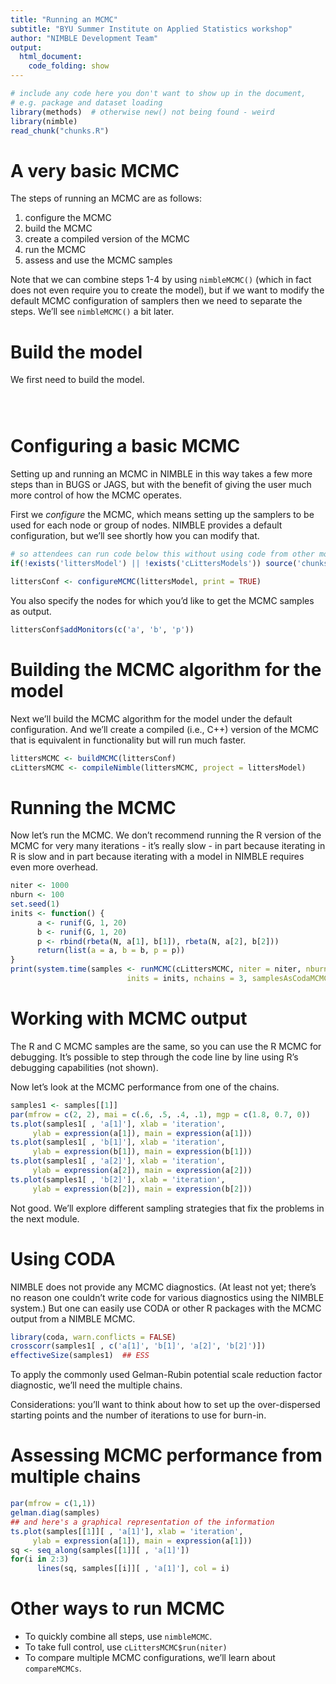 ```yaml
---
title: "Running an MCMC"
subtitle: "BYU Summer Institute on Applied Statistics workshop"
author: "NIMBLE Development Team"
output:
  html_document:
    code_folding: show
---
```


```r
# include any code here you don't want to show up in the document,
# e.g. package and dataset loading
library(methods)  # otherwise new() not being found - weird
library(nimble)
read_chunk("chunks.R")
```


# A very basic MCMC

The steps of running an MCMC are as follows:

 1. configure the MCMC
 2. build the MCMC
 3. create a compiled version of the MCMC
 4. run the MCMC
 5. assess and use the MCMC samples

Note that we can combine steps 1-4 by using `nimbleMCMC()` (which in fact does not even require you to create the model), but if we want to modify the default MCMC configuration of samplers then we need to separate the steps. We'll see `nimbleMCMC()` a bit later.

# Build the model

We first need to build the model.

```r
```

```r
```

```r
```

# Configuring a basic MCMC

Setting up and running an MCMC in NIMBLE in this way takes a few more steps than in BUGS or JAGS, but with the benefit of giving the user much more control of how the MCMC operates.

First we *configure* the MCMC, which means setting up the samplers to be used for each node or group of nodes. NIMBLE provides a default configuration, but we'll see shortly how you can modify that. 

```r
# so attendees can run code below this without using code from other modules
if(!exists('littersModel') || !exists('cLittersModels')) source('chunks.R')
```                   

```r
littersConf <- configureMCMC(littersModel, print = TRUE)
```
You also specify the nodes for which you'd like to get the MCMC samples as output.

```r
littersConf$addMonitors(c('a', 'b', 'p'))
```

# Building the MCMC algorithm for the model 

Next we'll build the MCMC algorithm for the model under the default configuration. And we'll create a compiled (i.e., C++) version of the MCMC that is equivalent in functionality but will run much faster.

```r
littersMCMC <- buildMCMC(littersConf)
cLittersMCMC <- compileNimble(littersMCMC, project = littersModel)
```


# Running the MCMC

Now let's run the MCMC. We don't recommend running the R version of the MCMC for very many iterations - it's really slow - in part because iterating in R is slow and in part because iterating with a model in NIMBLE requires even more overhead. 

```r
niter <- 1000
nburn <- 100
set.seed(1)
inits <- function() {
      a <- runif(G, 1, 20)
      b <- runif(G, 1, 20)
      p <- rbind(rbeta(N, a[1], b[1]), rbeta(N, a[2], b[2]))
      return(list(a = a, b = b, p = p))
}             
print(system.time(samples <- runMCMC(cLittersMCMC, niter = niter, nburnin = nburn,
                          inits = inits, nchains = 3, samplesAsCodaMCMC = TRUE)))
```

# Working with MCMC output

The R and C MCMC samples are the same, so you can use the R MCMC for debugging. It's possible to step through the code line by line using R's debugging capabilities (not shown).

Now let's look at the MCMC performance from one of the chains.

```r
samples1 <- samples[[1]]
par(mfrow = c(2, 2), mai = c(.6, .5, .4, .1), mgp = c(1.8, 0.7, 0))
ts.plot(samples1[ , 'a[1]'], xlab = 'iteration',
     ylab = expression(a[1]), main = expression(a[1]))
ts.plot(samples1[ , 'b[1]'], xlab = 'iteration',
     ylab = expression(b[1]), main = expression(b[1]))
ts.plot(samples1[ , 'a[2]'], xlab = 'iteration',
     ylab = expression(a[2]), main = expression(a[2]))
ts.plot(samples1[ , 'b[2]'], xlab = 'iteration',
     ylab = expression(b[2]), main = expression(b[2]))
```

Not good. We'll explore different sampling strategies that fix the problems in the next module.

# Using CODA

NIMBLE does not provide any MCMC diagnostics. (At least not yet; there's no reason one couldn't write code for various diagnostics using the NIMBLE system.)  But one can easily use CODA or other R packages with the MCMC output from a NIMBLE MCMC.

```r
library(coda, warn.conflicts = FALSE)
crosscorr(samples1[ , c('a[1]', 'b[1]', 'a[2]', 'b[2]')])
effectiveSize(samples1)  ## ESS
```

To apply the commonly used Gelman-Rubin potential scale reduction factor diagnostic, we'll need the multiple chains.

Considerations: you'll want to think about how to set up the over-dispersed starting points and the number of iterations to use for burn-in.

# Assessing MCMC performance from multiple chains

```r
par(mfrow = c(1,1))
gelman.diag(samples)
## and here's a graphical representation of the information
ts.plot(samples[[1]][ , 'a[1]'], xlab = 'iteration',
     ylab = expression(a[1]), main = expression(a[1]))
sq <- seq_along(samples[[1]][ , 'a[1]'])
for(i in 2:3)
      lines(sq, samples[[i]][ , 'a[1]'], col = i)
```

# Other ways to run MCMC

- To quickly combine all steps, use `nimbleMCMC`.
- To take full control, use `cLittersMCMC$run(niter)`
- To compare multiple MCMC configurations, we'll learn about `compareMCMCs`.
